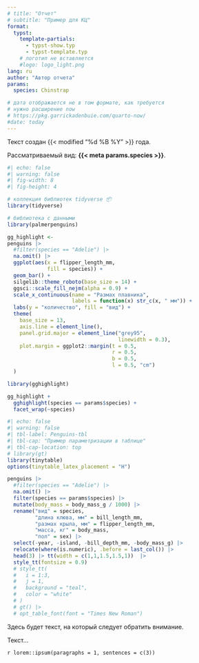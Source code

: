 ```yaml
---
# title: "Отчет"
# subtitle: "Пример для КЦ"
format: 
  typst: 
    template-partials: 
      - typst-show.typ
      - typst-template.typ
    # логотип не вставляется
    #logo: logo_light.png
lang: ru
author: "Автор отчета"
params:
  species: Chinstrap

# дата отображается не в том формате, как требуется 
# нужно расширение now
# https://pkg.garrickadenbuie.com/quarto-now/
#date: today
---
```


Текст создан {{< modified "%d %B %Y" >}} года. 

Рассматриваемый вид: **{{< meta params.species >}}**.

```r
#| echo: false
#| warning: false
#| fig-width: 8
#| fig-height: 4

# коллекция библиотек tidyverse 📦
library(tidyverse)

# библиотека с данными
library(palmerpenguins)

gg_highlight <- 
penguins |> 
  #filter(species == "Adelie") |>
  na.omit() |>
  ggplot(aes(x = flipper_length_mm, 
             fill = species)) + 
  geom_bar() +
  silgelib::theme_roboto(base_size = 14) +
  ggsci::scale_fill_nejm(alpha = 0.9) +
  scale_x_continuous(name = "Размах плавника",
                     labels = function(x) str_c(x, " мм")) +
  labs(y = "количество", fill = "вид") +
  theme(
    base_size = 13,
    axis.line = element_line(),
    panel.grid.major = element_line("grey95", 
                                    linewidth = 0.3),
    plot.margin = ggplot2::margin(t = 0.5,
                                  r = 0.5, 
                                  b = 0.5, 
                                  l = 0.5, "cm")
  )

library(gghighlight)

gg_highlight +
  gghighlight(species == params$species) +
  facet_wrap(~species)
```

```r
#| echo: false
#| warning: false
#| tbl-label: Penguins-tbl
#| tbl-cap: "Пример параметризации в таблице"
#| tbl-cap-location: top
# library(gt)
library(tinytable)
options(tinytable_latex_placement = "H")

penguins |> 
  #filter(species == "Adelie") |>
  na.omit() |>
  filter(species == params$species) |>
  mutate(body_mass = body_mass_g / 1000) |>
  rename("вид" = species,
         "длина клюва, мм" = bill_length_mm,
         "размах крыла, мм" = flipper_length_mm,
         "масса, кг" = body_mass,
         "пол" = sex) |>
  select(-year, -island, -bill_depth_mm, -body_mass_g) |>
  relocate(where(is.numeric), .before = last_col()) |>
  head(3) |> tt(width = c(1,1,1.5,1.5,1))  |>
  style_tt(fontsize = 0.9) 
  # style_tt(
  #   i = 1:3,
  #   j = 1,
  #   background = "teal",
  #   color = "white"
  # )
  # gt() |>
  # opt_table_font(font = "Times New Roman")
```

::: {.callout-warning title="Важно"}
Здесь будет текст, на который следует обратить внимание.
:::

Текст...

`r lorem::ipsum(paragraphs = 1, sentences = c(3))`





